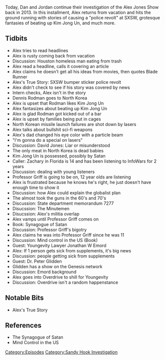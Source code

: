 {{Episode
    | title             = March 11-12, 2013
    | caption           = [https://knowledgefight.libsyn.com/knowledge-fight-march-11-12-2013 Listen to this episode on Libsyn]
    | episodeNumber     = 328
    | length            = 01:40:52
    | airDate           = August 5, 2019
    | coverageStartDate = March 11, 2013
    | coverageEndDate   = March 12, 2013
    | episodeType       = [[:Category:Sandy Hook Investigation|Sandy Hook Investigation]]
    | appearance        = [[Dennis Rodman]], [[Kim Jong Un]], [[David Jones]], [[Professor Griff]], [[Jonathan W Emord]], [[Dr Peter Glidden]]
    | previousEpisode   = [[327: July 31, 2019]]
    | nextEpisode       = [[329: August 4-5, 2019]]
}}

{{Stub}}

Today, Dan and Jordan continue their investigation of the Alex Jones Show back in 2013. In this installment, Alex returns from vacation and hits the ground running with stories of causing a "police revolt" at SXSW, grotesque fantasies of beating up Kim Jong Un, and much more.

==Tidbits==

*Alex tries to read headlines
*Alex is rusty coming back from vacation
*Discussion: Houston homeless man eating from trash
*Alex read a headline, calls it covering an article
*Alex claims he doesn't get all his ideas from movies, then quotes Blade Runner
*Alex's True Story: SXSW bumper sticker police revolt
*Alex didn't check to see if his story was covered by news
*Intern checks, Alex isn't in the story
*Dennis Rodman goes to North Korea
*Alex is upset that Rodman likes Kim Jong Un
*Alex fantasizes about beating up Kim Jong Un
*Alex is glad Rodman got kicked out of a bar
*Alex is upset by families being put in cages
*North Korean missile launch failures are shot down by lasers
*Alex talks about bullshit sci-fi weapons
*Alex's dad changed his eye color with a particle beam
*"I'm gonna do a special on lasers"
*Discussion: David Jones: Liar or misunderstood
*The only meat in North Korea is dead babies
*Kim Jong Un is possessed, possibly by Satan
*Caller: Zachary in Florida is 14 and has been listening to InfoWars for 2 years
*Discussion: dealing with young listeners
*Professor Griff is going to be on, 12 year olds are listening
*Alex is frustrated because he knows he's right, he just doesn't have enough time to show it
*Discussion: how Alex could explain the globalist plan
*The almost took the guns in the 60's and 70's
*Discussion: State department memorandum 7277
*Disucssion: The Minutemen
*Disucssion: Alex's militia overlap
*Alex vamps until Professor Griff comes on
*Book: Synagogue of Satan
*Discussion: Professor Griff's bigotry
*Alex claims he was into Professor Griff since he was 11
*Discussion: Mind control in the US (Book)
*Guest: Youngevity Lawyer Jonathan W Emord
*Alex: If 1 person gets sick from supplements, it's big news
*Discussion: people getting sick from supplements
*Guest: Dr. Peter Glidden
*Glidden has a show on the Genesis network
*Discussion: Emord background
*Alex goes into Overdrive to shill for Youngevity
*Discussion: Overdrive isn't a random happenstance

==Notable Bits==

*Alex's True Story

==References==

*The Synagogue of Satan
*Mind Control in the US

[[Category:Episodes]]
[[Category:Sandy Hook Investigation]]